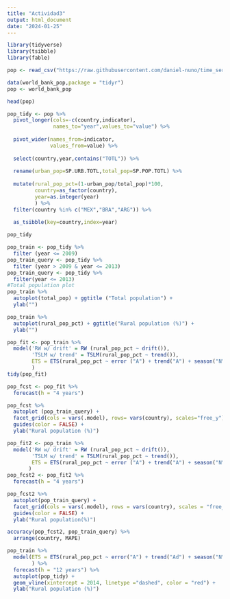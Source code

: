 ```yaml
---
title: "Actividad3"
output: html_document
date: "2024-01-25"
---
```


```r
library(tidyverse)
library(tsibble)
library(fable)
```


```r
pop <- read_csv("https://raw.githubusercontent.com/daniel-nuno/time_series_s2024/main/Intro%20a%20R/world_bank_pop.csv")
```

```r
data(world_bank_pop,package = "tidyr")
pop <- world_bank_pop
```

```r
head(pop)
```

```r
pop_tidy <- pop %>% 
  pivot_longer(cols=-c(country,indicator),
               names_to="year",values_to="value") %>% 
  
  pivot_wider(names_from=indicator,
              values_from=value) %>% 
  
  select(country,year,contains("TOTL")) %>% 
  
  rename(urban_pop=SP.URB.TOTL,total_pop=SP.POP.TOTL) %>% 
  
  mutate(rural_pop_pct=(1-urban_pop/total_pop)*100,
         country=as_factor(country),
         year=as.integer(year)
         ) %>% 
  filter(country %in% c("MEX","BRA","ARG")) %>% 
  
  as_tsibble(key=country,index=year)

pop_tidy
```

```r
pop_train <- pop_tidy %>%
  filter (year <= 2009)
pop_train_query <- pop_tidy %>%
  filter (year > 2009 & year <= 2013)
pop_train_query <- pop_tidy %>%
  filter(year <= 2013)
#Total population plot
pop_train %>%
  autoplot(total_pop) + ggtitle ("Total population") +
  ylab("")
```
   
```r
pop_train %>%
  autoplot(rural_pop_pct) + ggtitle("Rural population (%)") +
  ylab("")
```

```r
pop_fit <- pop_train %>%
  model('RW w/ drift' = RW (rural_pop_pct ~ drift()),
        'TSLM w/ trend' = TSLM(rural_pop_pct ~ trend()),
        ETS = ETS(rural_pop_pct ~ error ("A") + trend("A") + season("N"))
        )
tidy(pop_fit)

```

```r
pop_fcst <- pop_fit %>%
  forecast(h = "4 years")

pop_fcst %>%
  autoplot (pop_train_query) +
  facet_grid(cols = vars(.model), rows= vars(country), scales="free_y") +
  guides(color = FALSE) +
  ylab("Rural population (%)")
```

```r
pop_fit2 <- pop_train %>%
  model('RW w/ drift' = RW (rural_pop_pct ~ drift()),
        'TSLM w/ trend' = TSLM(rural_pop_pct ~ trend()),
        ETS = ETS(rural_pop_pct ~ error ("A") + trend("A") + season("N"))
       )
pop_fcst2 <- pop_fit2 %>%
  forecast(h = "4 years")

pop_fcst2 %>%
  autoplot(pop_train_query) +
  facet_grid(cols = vars(.model), rows = vars(country), scales = "free_y") +
  guides(color = FALSE) +
  ylab("Rural population(%)")
```

```r
accuracy(pop_fcst2, pop_train_query) %>%
  arrange(country, MAPE)
```

```r
pop_train %>% 
  model(ETS = ETS(rural_pop_pct ~ error("A") + trend("Ad") + season("N") )
        ) %>% 
  forecast(h = "12 years") %>% 
  autoplot(pop_tidy) + 
  geom_vline(xintercept = 2014, linetype ="dashed", color = "red") +
  ylab("Rural population (%)") 
```


